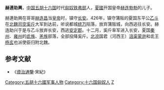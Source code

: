 '''赫連助興'''，[[中国|中国]][[五胡十六国|五胡十六国]]时代[[匈奴|匈奴]][[铁弗部|铁弗部]]人，[[夏_(十六国)|夏國]]开国皇帝[[赫连勃勃|赫连勃勃]]的儿子。

赫連助興在哥哥[[赫连昌|赫连昌]]当[[皇帝|皇帝]]时，镇守[[长安|长安]]。426年，镇守蒲阪的夏国东平公[[乙斗|乙斗]]在[[北魏|北魏]][[司空|司空]][[奚斤|奚斤]]大军到达前，听说都城[[统万|统万]]陷落，放弃蒲阪城，向西逃往长安。赫连助兴于是与乙斗放弃长安，西逃[[安定郡|安定郡]]。十二月，奚斤率军进入长安，夏国[[秦州|秦州]]、[[雍州|雍州]]的[[氐族|氐族]]、[[羌族|羌族]]部落，全部投降奚斤。[[北凉|北凉]]国君（河西王）[[沮渠蒙逊|沮渠蒙逊]]和氐王[[杨玄|杨玄]]也派使臣归附北魏。

==参考文献==
*《[[資治通鑒|資治通鑒]]·宋紀》

{{DEFAULTSORT:Helian赫連}}
[[Category:五胡十六國军事人物|Category:五胡十六國军事人物]]
[[Category:十六国匈奴人|Category:十六国匈奴人]]
[[Category:赫連姓|Z]]